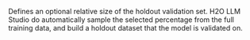 Defines an optional relative size of the holdout validation set. H2O LLM Studio do automatically sample the selected
percentage from the full training data, and build a holdout dataset that the model is validated on.